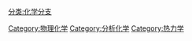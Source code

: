 [[Category:物理化学|Category:物理化学]]
[[Category:分析化学|Category:分析化学]]
[[Category:热力学|Category:热力学]]
[[分类:化学分支|分类:化学分支]]